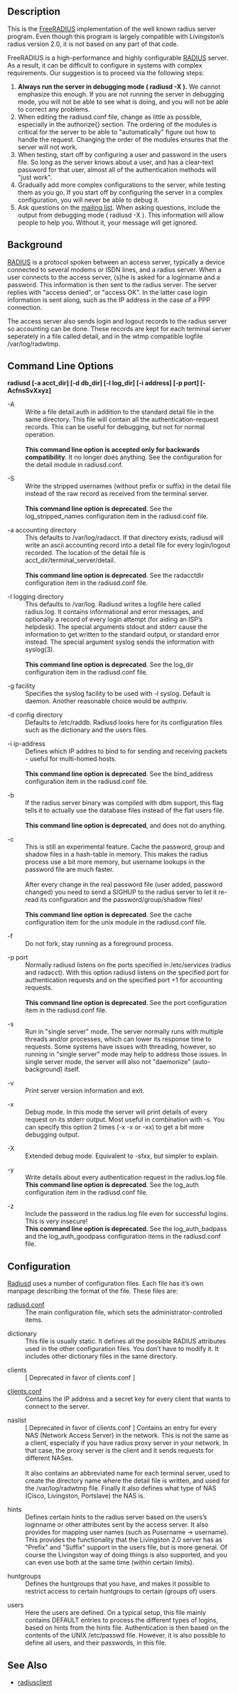 ==Description==
This is the [[FreeRADIUS]] implementation of the well known radius server program.  Even though this program is largely compatible with Livingston’s radius version 2.0, it is not based on any part of that code.

FreeRADIUS is a high-performance and highly configurable [[RADIUS]] server.  As a result, it can be difficult to configure in systems with complex requirements.  Our suggestion is to proceed via the following steps:

# '''Always run the server in debugging mode ( radiusd -X ).'''  We cannot emphasize  this enough.  If you are not running the server in debugging mode, you will not be able to see what is doing, and you will not be able to correct any problems.
# When editing the radiusd.conf file, change as little as possible, especially in the authorize{} section.  The ordering of the modules is critical for the server to be able to "automatically" figure out how to handle the request.  Changing the order of the modules ensures that the server will not work.
# When testing, start off by configuring a user and password in the users file.  So long as the server knows about a user, and has a clear-text password for that user, almost all of the authentication methods will "just work".
# Gradually add more complex configurations to the server, while testing them as you go.  If you start off by configuring the server in a complex configuration, you will never be able to debug it.
# Ask questions on the [[FAQ#Is_there_a_mailing_list_for_FreeRADIUS.3F|mailing list]].  When asking questions, include the output from debugging mode ( radiusd -X ).  This information will allow people to help you.  Without it, your message will get ignored.

==Background==
[[RADIUS]] is a protocol spoken between an access server, typically a device connected to several modems or ISDN lines, and a radius server.  When a user connects to the access server, (s)he is asked for a loginname and a password.  This information is then sent to the radius server.  The server replies with "access denied", or "access OK".  In the latter case login information is sent along, such as the IP address in the case of a PPP connection.

The access server also sends login and logout records to the radius server so accounting can be done.  These records are kept for each terminal server seperately in a file called detail, and in the wtmp compatible logfile /var/log/radwtmp.

==Command Line Options==
'''radiusd [-a acct_dir] [-d db_dir] [-l log_dir] [-i address] [-p port] [-AcfnsSvXxyz]'''

; -A
: Write a file detail.auth in addition to the standard detail file in the same directory.  This file will contain all the authentication-request records.  This can be useful for debugging, but not for normal operation.
: &nbsp;
: '''This command line option is accepted only for backwards compatibility'''.  It no longer does anything.  See the configuration for the detail module in radiusd.conf.

; -S
: Write the stripped usernames (without prefix or suffix) in the detail file instead of the raw record as received from the terminal server.
: &nbsp;
: '''This command line option is deprecated'''.  See the log_stripped_names configuration item in the radiusd.conf file.

; -a accounting directory
: This defaults to /var/log/radacct.  If that directory exists, radiusd will write an ascii accounting record into a detail file for every login/logout recorded. The location of the detail file is acct_dir/terminal_server/detail.
: &nbsp;
: '''This command line option is deprecated'''.  See the radacctdir configuration item  in the radiusd.conf file.

; -l logging directory
: This defaults to /var/log.  Radiusd writes a logfile here called radius.log. It contains informational and error messages, and optionally a record of every  login attempt (for aiding an ISP’s helpdesk). The special arguments stdout and stderr cause the information to get written to the standard output, or standard error instead.  The special argument syslog sends the information with syslog(3).
: &nbsp;
: '''This command line option is deprecated'''.  See the log_dir configuration item in the radiusd.conf file.

; -g facility
: Specifies the syslog facility to be used with -l syslog.  Default is daemon.  Another reasonable choice would be authpriv.

; -d config directory
: Defaults to /etc/raddb.  Radiusd looks here for its configuration files such as the dictionary and the users files.

; -i ip-address
: Defines which IP addres to bind to for sending and receiving packets - useful  for multi-homed hosts.
: &nbsp;
: '''This command line option is deprecated'''.  See the bind_address configuration item in the radiusd.conf file.

; -b
: If the radius server binary was compiled with dbm support, this flag tells it to actually use the database files instead of the flat users file.
: &nbsp;
: '''This command line option is deprecated''', and does not do anything.

; -c
: This is still an experimental feature.  Cache the password, group and shadow files in a hash-table in memory.  This makes the radius process use a bit more memory, but username lookups in the password file are much faster.
: &nbsp;
: After every change in the real password file (user added, password changed) you need to send a SIGHUP to the radius server to let it re-read its configuration and the password/group/shadow files!
: &nbsp;
: '''This command line option is deprecated'''.  See the cache configuration item for the unix module in the radiusd.conf file.

; -f
: Do not fork, stay running as a foreground process.

; -p port
: Normally radiusd listens on the ports specified in /etc/services (radius and radacct).  With this option radiusd listens on the specified port for authentication requests and on the specified port +1 for accounting requests.
: &nbsp;
: '''This command line option is deprecated'''.  See the port configuration item in the radiusd.conf file.

; -s
: Run in "single server" mode.  The server normally runs with multiple threads and/or processes, which can lower its response time to requests.  Some systems have issues with threading, however, so running in "single server" mode may help to address those issues.  In single server mode, the server will also not "daemonize" (auto-background) itself.

; -v
: Print server version information and exit.

; -x
: Debug mode.  In this mode the server will print details of every request on its stderr output.  Most useful in combination with -s.  You can specify this option 2 times (-x -x or -xx) to get a bit more debugging output.

; -X
: Extended debug mode.  Equivalent to -sfxx, but simpler to explain.

; -y
: Write details about every authentication request in the radius.log file.
: '''This command line option is deprecated'''.  See the log_auth configuration item in the radiusd.conf file.

; -z
: Include the password in the radius.log file even for successful logins.  This is very insecure!
: '''This command line option is deprecated'''.  See the log_auth_badpass and the log_auth_goodpass configuration items in the radiusd.conf file.

==Configuration==
[[Radiusd]] uses a number of configuration files. Each file has it’s own manpage describing the format of the file.  These files are:

; [[radiusd.conf]]
: The main configuration file, which sets the administrator-controlled items.

; dictionary
: This file is usually static. It defines all the possible RADIUS attributes used in the other configuration files.  You don’t have to modify it.  It includes other dictionary files in the same directory.

; clients
: [  Deprecated in favor of clients.conf ]

; [[clients.conf]]
: Contains the IP address and a secret key for every client that wants to connect to the server.

; naslist
: [ Deprecated in favor of clients.conf ] Contains an entry for every NAS (Network Access Server) in the network.  This  is not the same as a client, especially if you have radius proxy server in your network.  In that case, the proxy server is the client and it sends requests for  different NASes.
: &nbsp;
: It also contains an abbreviated name for each terminal server, used to create the directory name where the detail file is written, and used for the /var/log/radwtmp file.  Finally it also defines what type of NAS (Cisco, Livingston, Portslave) the NAS is.

; hints
: Defines certain hints to the radius server based on the users’s loginname or other attributes sent by the access server.  It also provides for mapping user names (such as Pusername -> username).  This provides the functionality that the  Livingston 2.0 server has as "Prefix" and "Suffix" support in the users file, but is more general.  Of course the Livingston way of doing things is also supported, and you can even use both at the same time (within certain limits).

; huntgroups
: Defines the huntgroups that you have, and makes it possible to restrict access to certain huntgroups to certain (groups of) users.

; users
: Here the users are defined.  On a typical setup, this file mainly contains DEFAULT entries to process the different types of logins, based on hints from the hints file.  Authentication is then based on the contents of the UNIX /etc/passwd file.  However, it is also possible to define all users, and their passwords, in this file.

==See Also==
* [[radiusclient]]